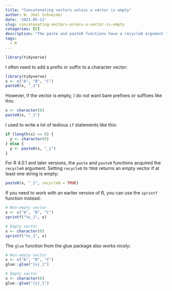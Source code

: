 ```yaml
---
title: "Concatenating vectors unless a vector is empty"
author: W. Joel Schneider
date: '2021-05-13'
slug: concatenating-vectors-unless-a-vector-is-empty
categories: [R]
description: "The paste and paste0 functions have a recycle0 argument that returns an empty vector when any part of the string is empty."
tags:
  - R
---
```


```r
library(tidyverse)
```

I often need to add a prefix or suffix to a character vector:

```r
library(tidyverse)
x <- c("A", "B", "C")
paste0(x, "_1")
```

However, if the vector is empty, I do not want bare prefixes or suffixes like this:

```r
x <- character(0)
paste0(x, "_1")
```

I used to write a lot of tedious `if` statements like this:

```r
if (length(x) == 0) {
  y <- character(0)
} else {
  y <- paste0(x, "_1")
}
```

For R 4.0.1 and later versions, the `paste` and `paste0` functions acquired the `recycle0` argument. Setting `recycle0` to `TRUE` returns an empty vector if at least one string is empty:

```r
paste0(x, "_1", recycle0 = TRUE)
```

If you need to work with an earlier version of R, you can use the `sprintf` function instead:

```r
# Non-empty vector
x <- c("A", "B", "C")
sprintf("%s_1", x)

# Empty vector
x <- character(0)
sprintf("%s_1", x)
```

The `glue` function from the glue package also works nicely:

```r
# Non-empty vector
x <- c("A", "B", "C")
glue::glue("{x}_1")

# Empty vector
x <- character(0)
glue::glue("{x}_1")
```

